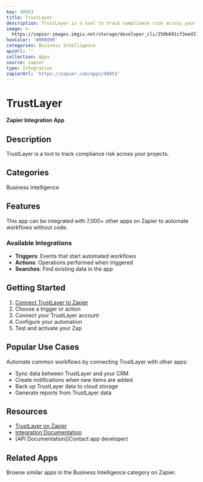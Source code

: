 ```yaml
---
key: 40953
title: TrustLayer
description: TrustLayer is a tool to track compliance risk across your projects.
image: >-
  https://zapier-images.imgix.net/storage/developer_cli/250b691cf3eed37683405daa7a3a7f55_3.png?auto=format%2Ccompress&ixlib=python-3.0.0&q=50
hexColor: '#000000'
categories: Business Intelligence
apiUrl: ''
collection: Apps
source: zapier
type: Integration
zapierUrl: 'https://zapier.com/apps/40953'
---
```

# TrustLayer

**Zapier Integration App**

## Description

TrustLayer is a tool to track compliance risk across your projects.

## Categories

Business Intelligence

## Features

This app can be integrated with 7,000+ other apps on Zapier to automate workflows without code.

### Available Integrations

- **Triggers**: Events that start automated workflows
- **Actions**: Operations performed when triggered
- **Searches**: Find existing data in the app

## Getting Started

1. [Connect TrustLayer to Zapier](https://zapier.com/apps/40953)
2. Choose a trigger or action
3. Connect your TrustLayer account
4. Configure your automation
5. Test and activate your Zap

## Popular Use Cases

Automate common workflows by connecting TrustLayer with other apps:

- Sync data between TrustLayer and your CRM
- Create notifications when new items are added
- Back up TrustLayer data to cloud storage
- Generate reports from TrustLayer data

## Resources

- [TrustLayer on Zapier](https://zapier.com/apps/40953)
- [Integration Documentation](https://zapier.com/apps/40953/integrations)
- [API Documentation](Contact app developer)

## Related Apps

Browse similar apps in the Business Intelligence category on Zapier.
